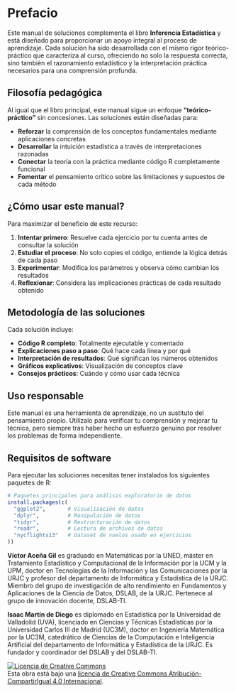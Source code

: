 # Prefacio {.unnumbered}

Este manual de soluciones complementa el libro **Inferencia Estadística** y está diseñado para proporcionar un apoyo integral al proceso de aprendizaje. Cada solución ha sido desarrollada con el mismo rigor teórico-práctico que caracteriza al curso, ofreciendo no solo la respuesta correcta, sino también el razonamiento estadístico y la interpretación práctica necesarios para una comprensión profunda.

## Filosofía pedagógica

Al igual que el libro principal, este manual sigue un enfoque **"teórico-práctico"** sin concesiones. Las soluciones están diseñadas para:

- **Reforzar** la comprensión de los conceptos fundamentales mediante aplicaciones concretas
- **Desarrollar** la intuición estadística a través de interpretaciones razonadas  
- **Conectar** la teoría con la práctica mediante código R completamente funcional
- **Fomentar** el pensamiento crítico sobre las limitaciones y supuestos de cada método

## ¿Cómo usar este manual?

Para maximizar el beneficio de este recurso:

1. **Intentar primero**: Resuelve cada ejercicio por tu cuenta antes de consultar la solución
2. **Estudiar el proceso**: No solo copies el código, entiende la lógica detrás de cada paso  
3. **Experimentar**: Modifica los parámetros y observa cómo cambian los resultados
4. **Reflexionar**: Considera las implicaciones prácticas de cada resultado obtenido

## Metodología de las soluciones

Cada solución incluye:

- **Código R completo**: Totalmente ejecutable y comentado
- **Explicaciones paso a paso**: Qué hace cada línea y por qué
- **Interpretación de resultados**: Qué significan los números obtenidos
- **Gráficos explicativos**: Visualización de conceptos clave
- **Consejos prácticos**: Cuándo y cómo usar cada técnica

::: {.callout-important}
## Uso responsable

Este manual es una herramienta de aprendizaje, no un sustituto del pensamiento propio. Utilízalo para verificar tu comprensión y mejorar tu técnica, pero siempre tras haber hecho un esfuerzo genuino por resolver los problemas de forma independiente.
:::

## Requisitos de software

Para ejecutar las soluciones necesitas tener instalados los siguientes paquetes de R:

```r
# Paquetes principales para análisis exploratorio de datos
install.packages(c(
  "ggplot2",       # Visualización de datos
  "dplyr",         # Manipulación de datos
  "tidyr",         # Restructuración de datos
  "readr",         # Lectura de archivos de datos
  "nycflights13"   # Dataset de vuelos usado en ejercicios
))
```

::: {.callout-note title="Sobre los autores"}
**Víctor Aceña Gil** es graduado en Matemáticas por la UNED, máster en Tratamiento Estadístico y Computacional de la Información por la UCM y la UPM, doctor en Tecnologías de la Información y las Comunicaciones por la URJC y profesor del departamento de Informática y Estadística de la URJC. Miembro del grupo de investigación de alto rendimiento en Fundamentos y Aplicaciones de la Ciencia de Datos, DSLAB, de la URJC. Pertenece al grupo de innovación docente, DSLAB-TI.

**Isaac Martín de Diego** es diplomado en Estadística por la Universidad de Valladolid (UVA), licenciado en Ciencias y Técnicas Estadísticas por la Universidad Carlos III de Madrid (UC3M), doctor en Ingeniería Matemática por la UC3M, catedrático de Ciencias de la Computación e Inteligencia Artificial del departamento de Informática y Estadística de la URJC. Es fundador y coordinador del DSLAB y del DSLAB-TI.
:::

<a rel="license" href="http://creativecommons.org/licenses/by-sa/4.0/"><img src="https://i.creativecommons.org/l/by-sa/4.0/88x31.png" alt="Licencia de Creative Commons" style="border-width:0"/></a><br />Esta obra está bajo una <a rel="license" href="http://creativecommons.org/licenses/by-sa/4.0/">licencia de Creative Commons Atribución-CompartirIgual 4.0 Internacional</a>.
